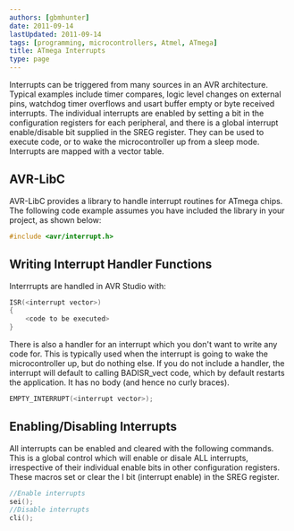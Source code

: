 ```yaml
---
authors: [gbmhunter]
date: 2011-09-14
lastUpdated: 2011-09-14
tags: [programming, microcontrollers, Atmel, ATmega]
title: ATmega Interrupts
type: page
---
```


Interrupts can be triggered from many sources in an AVR architecture. Typical examples include timer compares, logic level changes on external pins, watchdog timer overflows and usart buffer empty or byte received interrupts. The individual interrupts are enabled by setting a bit in the configuration registers for each peripheral, and there is a global interrupt enable/disable bit supplied in the SREG register. They can be used to execute code, or to wake the microcontroller up from a sleep mode. Interrupts are mapped with a vector table.

## AVR-LibC

AVR-LibC provides a library to handle interrupt routines for ATmega chips. The following code example assumes you have included the library in your project, as shown below:

```c    
#include <avr/interrupt.h>
```

## Writing Interrupt Handler Functions

Interrrupts are handled in AVR Studio with:

```c    
ISR(<interrupt vector>)
{
    <code to be executed>
}
```

There is also a handler for an interrupt which you don't want to write any code for. This is typically used when the interrupt is going to wake the microcontroller up, but do nothing else. If you do not include a handler, the interrupt will default to calling BADISR_vect code, which by default restarts the application. It has no body (and hence no curly braces).

```c   
EMPTY_INTERRUPT(<interrupt vector>);
```

## Enabling/Disabling Interrupts

All interrupts can be enabled and cleared with the following commands. This is a global control which will enable or disale ALL interrupts, irrespective of their individual enable bits in other configuration registers. These macros set or clear the I bit (interrupt enable) in the SREG register.

```c   
//Enable interrupts
sei();
//Disable interrupts
cli();
```
